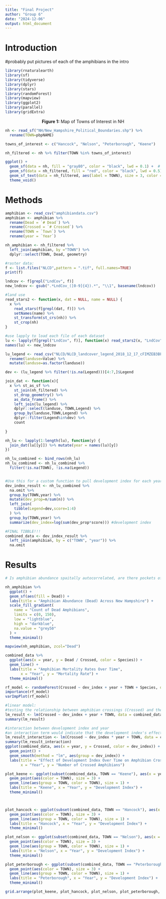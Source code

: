 ```yaml
---
title: "Final Project"
author: "Group 6"
date: "2024-12-06"
output: html_document
---
```


# Introduction 


#probably put pictures of each of the amphibians in the intro 

```r
library(rnaturalearth)
library(sf)
library(tidyverse)
library(dplyr)
library(stars)
library(randomForest)
library(mapview)
library(ggplot2)
library(parallel)
library(gridExtra)
```

<center>
  **Figure 1:** Map of Towns of Interest in NH 
</center>

```r

nh <- read_sf("NH/New_Hampshire_Political_Boundaries.shp") %>%
  rename(TOWN=pbpNAME) 

towns_of_interest <- c("Hancock", "Nelson", "Peterborough", "Keene")

nh_filtered <- nh %>% filter(TOWN %in% towns_of_interest)

ggplot() +
  geom_sf(data = nh, fill = "gray80", color = "black", lwd = 0.1) +  # Background towns
  geom_sf(data = nh_filtered, fill = "red", color = "black", lwd = 0.5) +  # Highlight towns of interest
  geom_sf_text(data = nh_filtered, aes(label = TOWN), size = 3, color = "black") +  # Label towns of interest
  theme_void()
```




# Methods 



```r
amphibian <- read_csv("amphibiandata.csv")
amphibian <- amphibian %>%
  rename(Dead = `# Dead`) %>% 
  rename(Crossed = `# Crossed`) %>% 
  rename(TOWN = `Town`) %>% 
  rename(year = `Year`)

nh_amphibian <- nh_filtered %>% 
  left_join(amphibian, by ="TOWN") %>% 
  dplyr::select(TOWN, Dead, geometry)
```

```r
#raster data:
f <- list.files("NLCD",pattern = ".tif", full.names=TRUE)
print(f)

lndcov <- f[grepl("LndCov", f)]
new_lndcov <- gsub(".*LndCov_([0-9]{4}).*", "\\1", basename(lndcov))

#land use
read_stars2 <- function(x, dat = NULL, name = NULL) {
  x %>% 
    read_stars(f[grepl(dat, f)]) %>%
    setNames(name) %>%
    st_transform(st_crs(nh)) %>%
    st_crop(nh)
}

#use lapply to load each file of each dataset
lu <- lapply(f[grepl("LndCov", f)], function(x) read_stars2(x, "LndCov", "landuse"))
names(lu) <- new_lndcov
```


```r

lu_legend <- read_csv("NLCD/NLCD_landcover_legend_2018_12_17_cFIMZEB3BFBhJA54WRx4.csv") %>% 
  rename(landuse=Value) %>% 
  mutate(landuse=as.factor(landuse))

dev <- (lu_legend %>% filter(!is.na(Legend)))[4:7,]$Legend

join_dat <- function(x){
  x %>% st_as_sf %>% 
    st_join(nh_filtered) %>% 
    st_drop_geometry() %>% 
    as_data_frame() %>% 
    left_join(lu_legend) %>% 
    dplyr::select(landuse, TOWN,Legend) %>% 
    group_by(landuse,TOWN,Legend) %>% 
    dplyr::filter(Legend%in%dev) %>% 
    count
  
}

nh_lu <- lapply(1:length(lu), function(y) {
  join_dat(lu[[y]]) %>% mutate(year = names(lu)[y]) 
})

nh_lu_combined <- bind_rows(nh_lu)
nh_lu_combined <- nh_lu_combined %>% 
  filter(!is.na(TOWN), !is.na(Legend))


#Use this for a custom function to pull development index for each year and town
dev_index_result <- nh_lu_combined %>% 
  na.omit %>% 
  group_by(TOWN,year) %>% 
  mutate(dev_prop=n/sum(n)) %>% 
  left_join(
    tibble(Legend=dev,score=1:4)
  ) %>% 
  group_by(TOWN,year) %>% 
  summarize(dev_index=log(sum(dev_prop*score))) #development index

#FINAL TIBBLE!!!
combined_data <- dev_index_result %>%
  left_join(amphibian, by = c("TOWN", "year")) %>% 
  na.omit
```




# Results 

```r
# Is amphibian abundance spaitally autocorrelated, are there pockets of higher or lower dead??

nh_amphibian %>%
  ggplot() + 
  geom_sf(aes(fill = Dead)) +
  labs(title = "Amphibian Abundance (Dead) Across New Hampshire") +
  scale_fill_gradient(
    name = "Count of Dead Amphibians", 
    limits = c(0, 150), 
    low = "lightblue", 
    high = "darkblue", 
    na.value = "grey50"
  ) +
  theme_minimal()

mapview(nh_amphibian, zcol="Dead")
```


```r
combined_data %>%
  ggplot(aes(x = year, y = Dead / Crossed, color = Species)) +
  geom_line() +
  labs(title = "Amphibian Mortality Rates Over Time", 
       x = "Year", y = "Mortality Rate") +
  theme_minimal()
```



```r
rf_model <- randomForest(Crossed ~ dev_index + year + TOWN + Species, data = combined_data, importance = TRUE)
importance(rf_model)
varImpPlot(rf_model)
```



```r
#linear model: 
#testing the relationship between amphibian crossings (Crossed) and the development index (dev_index), year, and town (TOWN).
lm_result <- lm(Crossed ~ dev_index + year + TOWN, data = combined_data)
summary(lm_result)

#interaction between development index and year 
#an interaction term would indicate that the development index's effect is stronger or weaker depending on the year
lm_result_interaction <- lm(Crossed ~ dev_index * year + TOWN, data = combined_data)
summary(lm_result_interaction)
ggplot(combined_data, aes(x = year, y = Crossed, color = dev_index)) +
  geom_point() +
  geom_smooth(method = "lm", aes(group = dev_index)) +
  labs(title = "Effect of Development Index Over Time on Amphibian Crossings", 
       x = "Year", y = "Number of Crossed Amphibians")
```


```r
plot_keene <- ggplot(subset(combined_data, TOWN == "Keene"), aes(x = year, y = dev_index)) +
  geom_point(aes(color = TOWN), size = 3) +
  geom_line(aes(group = TOWN, color = TOWN), size = 1) +
  labs(title = "Keene", x = "Year", y = "Development Index") +
  theme_minimal()



plot_hancock <- ggplot(subset(combined_data, TOWN == "Hancock"), aes(x = year, y = dev_index)) +
  geom_point(aes(color = TOWN), size = 3) +
  geom_line(aes(group = TOWN, color = TOWN), size = 1) +
  labs(title = "Hancock", x = "Year", y = "Development Index") +
  theme_minimal()

plot_nelson <- ggplot(subset(combined_data, TOWN == "Nelson"), aes(x = year, y = dev_index)) +
  geom_point(aes(color = TOWN), size = 3) +
  geom_line(aes(group = TOWN, color = TOWN), size = 1) +
  labs(title = "Nelson", x = "Year", y = "Development Index") +
  theme_minimal()

plot_peterborough <- ggplot(subset(combined_data, TOWN == "Peterborough"), aes(x = year, y = dev_index)) +
  geom_point(aes(color = TOWN), size = 3) +
  geom_line(aes(group = TOWN, color = TOWN), size = 1) +
  labs(title = "Peterborough", x = "Year", y = "Development Index") +
  theme_minimal()

grid.arrange(plot_keene, plot_hancock, plot_nelson, plot_peterborough, ncol = 2)
```

